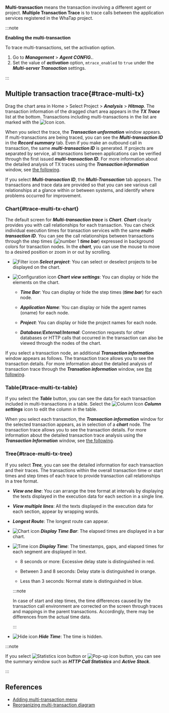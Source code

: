 **Multi-transaction** means the transaction involving a different agent or project. **Multiple Transaction Trace** is to trace calls between the application services registered in the WhaTap project. 

:::note

**Enabling the multi-transaction**

To trace multi-transactions, set the activation option. 

1.  Go to **_Management_** > **_Agent CONFIG._**. 
2.  Set the value of **_activation_** option, `mtrace_enabled` to `true` under the **_Multi-server Transaction_** settings.

:::

## Multiple transaction trace{#trace-multi-tx}

Drag the chart area in Home > Select Project > **_Analysis_** > **_Hitmap_**. The transaction information of the dragged chart area appears in the **_TX Trace_** list at the bottom. Transactions including multi-transactions in the list are marked with the ![Icon](/img/ic-s-mult-transation.svg) icon.

<ImgLang img='tx-trace-table.png' desc='mtrace_M' />

When you select the trace, the **_Transaction unformation_** window appears. If multi-transactions are being traced, you can see the **_Multi-transaction ID_** in the **_Record summary_** tab. Even if you make an outbound call in transaction, the same **_multi-transaction ID_** is generated. If projects are separated by service, all transactions between applications can be verified through the first issued **_multi-transaction ID_**. For more information about the detailed analysis of TX traces using the **_Transaction information_** window, see [the following](trs-profile#details).

<ImgLang img='tx-trace-dt-up.png' desc='Record summary' />

If you select **_Multi-transaction ID_**, the **_Multi-Transaction_** tab appears. The transactions and trace data are provided so that you can see various call relationships at a glance within or between systems, and identify where problems occurred for improvement.

### Chart{#trace-multi-tx-chart}

<ImgLang img='multi-tx-cht.png' desc='차트' />

The default screen for **_Multi-transaction trace_** is **_Chart_**. **_Chart_** clearly provides you with call relationships for each transaction. You can check individual execution times for transaction services with the same **_multi-transaction ID_**. You can see the call relationships between transactions through the step times (![number 1](/img/number-01.png) **_time bar_**) expressed in background colors for transaction nodes. In the **_chart_**, you can use the mouse to move to a desired position or zoom in or out by scrolling.

-   ![Filter icon](/img/ico-filter.svg) **_Select project_**: You can select or deselect projects to be displayed on the chart.

-   ![Configuration icon](/img/ico-setting.svg) **_Chart view settings_**: You can display or hide the elements on the chart.

    -   **_Time Bar_**: You can display or hide the step times (**_time bar_**) for each node.

    -   **_Application Name_**: You can display or hide the agent names (oname) for each node.

    -   **_Project_**: You can display or hide the project names for each node.

    -   **_Database_**/**_External_**/**_Internal_**: Connection requests for other databases or HTTP calls that occurred in the transaction can also be viewed through the nodes of the chart.

If you select a transaction node, an additional **_Transaction information_** window appears as follows. The transaction trace allows you to see the transaction details. For more information about the detailed analysis of transaction trace through the **_Transation information_** window, see [the following](trs-profile#details).

<ImgLang img='multi-tx-additional-info.png' desc='Display Detail of Multi-transaction' />

### Table{#trace-multi-tx-table}

If you select the **_Table_** button, you can see the data for each transaction included in multi-transactions in a table. Select the ![Column Icon](/img/ic-column.svg) **_Column settings_** icon to edit the column in the table. 

<ImgLang img='multi-tx-table-mode.png' desc='Multi-transaction table mode' />

When you select each transaction, the **_Transaction information_** window for the selected transaction appears, as in selection of a **_chart_** node. The transaction trace allows you to see the transaction details. For more information about the detailed transaction trace analysis using the **_Transaction Information_** window, see [the following](trs-profile#transaction-info).

### Tree{#trace-multi-tx-tree}

If you select **_Tree_**, you can see the detailed information for each transaction and their traces. The transactions within the overall transaction time or start times and step times of each trace to provide transaction call relationships in a tree format. 

<ImgLang img='multi-tx-tree-mode.png' desc='Multi-transaction tree mode' />

-   **_View one line_**: You can arrange the tree format at intervals by displaying the texts displayed in the execution data for each section in a single line.

-   **_View multiple lines_**: All the texts displayed in the execution data for each section, appear by wrapping words.

-   **_Longest Route_**: The longest route can appear.

-   ![Chart icon](/img/ic-bar-chart.svg) **_Display Time Bar_**: The elapsed times are displayed in a bar chart.

-   ![Time icon](/img/ic-custom-time.svg) **_Display Time_**: The timestamps, gaps, and elapsed times for each segment are displayed in text.

    -   8 seconds or more: <span class='etrs'>Excessive delay</span> state is distinguished in <span class='etrs'>red</span>.

    -   Between 3 and 8 seconds: <span class='ov5ud10'>Delay</span> state is distinguished in <span class='ov5ud10'>orange</span>.

    -   Less than 3 seconds: <span class='woer'>Normal</span> state is distinguished in <span class='woer'>blue</span>.

    :::note

    In case of start and step times, the time differences caused by the transaction call environment are corrected on the screen through traces and mappings in the parent transactions. Accordingly, there may be differences from the actual time data.

    :::

-   ![Hide icon](/img/ic-eye-invisible.svg) **_Hide Time_**: The time is hidden.

:::note

If you select ![Statistics icon](/img/ic-static.svg) button or ![Pop-up icon](/img/ic-popup.svg) button, you can see the summary window such as **_HTTP Call Statistics_** and **_Active Stack_**.

:::

## References

-   [Adding multi-transaction menu](https://www.whatap.io/ko/blog/85/index.html)
-   [Reorganizing multi-transaction diagram](https://www.whatap.io/ko/blog/72/index.html)
